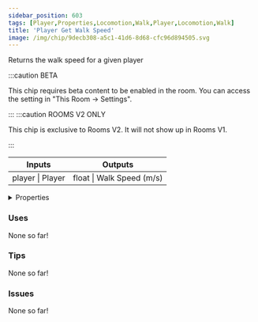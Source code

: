 ```yaml
---
sidebar_position: 603
tags: [Player,Properties,Locomotion,Walk,Player,Locomotion,Walk]
title: 'Player Get Walk Speed'
image: /img/chip/9decb308-a5c1-41d6-8d68-cfc96d894505.svg
---
```


Returns the walk speed for a given player

:::caution BETA

This chip requires beta content to be enabled in the room. You can access the setting in "This Room -> Settings".

:::
:::caution ROOMS V2 ONLY

This chip is exclusive to Rooms V2. It will not show up in Rooms V1.

:::


<IChip uuid="9decb308-a5c1-41d6-8d68-cfc96d894505"/>

<table><thead><tr><th>Inputs</th><th>Outputs</th></tr></thead><tbody><tr><td>player | Player</td><td>float | Walk Speed (m/s)</td></tr></tbody></table>

<details>
  <summary>Properties</summary>
  <div>
    <div>
    <table>
      <tbody>
        <tr>
          <td>Is beta required?</td>
          <td>Yes</td>
        </tr>
        <tr>
          <td>Is chip a trolling risk?</td>
          <td>No</td>
        </tr>
        <tr>
          <td>Is chip a role assignment risk?</td>
          <td>No</td>
        </tr>
        <tr>
          <td>Chip UUID</td>
          <td>9decb308-a5c1-41d6-8d68-cfc96d894505</td>
        </tr>
        <tr>
          <td>Room availability</td>
          <td>Rooms V2 only</td>
        </tr>
      </tbody>
    </table>
    </div>
  </div>
</details>

### Uses

None so far!

### Tips

None so far!

### Issues

None so far!